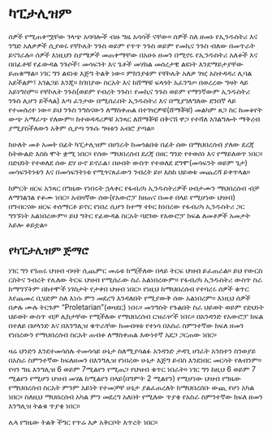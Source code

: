 # ካፒታሊዝም

ሰዎች የሚጠቀሟቸው ገላጭ አባባሎች ብዙ ግዜ አሳሳች ናቸው። ሰዎች ስለ ዘመኑ የኢንዱስትሪ እና ንግድ አለቃዎች ሲያወሩ የቸኮሌት ንጉስ ወይም የጥጥ ንጉስ ወይም የመኪና ንጉስ ብለው በመጥራት ይናገራሉ። ሰዎች እነዚህን ስያሜዎች መጠቀማቸው በአሁኑ ዘመን በሚኖሩ የኢንዱስትሪ አለቆች እና በበፊቶቹ የፊውዳል ንጉሶች፣ መሳፍንት እና ጌቶች መሃከል መሰረታዊ ልዩነት እንደማይታያቸው ይጠቁማል። ነገር ግን ልዩነቱ እጅግ ትልቅ ነው። ምክንያቱም የቸኮሌት አለቃ ገዢ አስተዳዳሪ ሊባል አይችልም፤ አገልጋይ እንጂ። ከገበያው ስርአት እና ከሸማቹ ፍላጎት አፈንግጦ በወረረው ግዛት ላይ አይነግስም። የቸኮሌት ንጉስ(ወይም የብረት ንጉስ፣ የመኪና ንጉስ ወይም የማንኛውም ኢንዱስትሪ ንጉስ ሊሆን ይችላል) እጣ ፈንታው በሚሰራበት ኢንዱስትሪ እና በሚያገለግለው ደንበኛ ላይ የተመሰረተ ነው። ይህ ንጉስ ንግስናውን ለማስቀጠል በተገዢዎቹ(ሸማቾቹ) መልካም ጸጋ ስር ከመቆየት ውጭ አማራጭ የለውም። ከተወዳዳሪዎቹ አንጻር ለሸማቾቹ በቅናሽ ዋጋ የተሻለ አገልግሎት ማቅረብ ያሚያስችለውን አቅም ሲያጣ ንጉሱ ግዛቱን አብሮ ያጣል።

ከሁለት መቶ አመት በፊት ካፒታሊዝም በሀገራት ከመጎልበቱ በፊት ሰው በማህበረሰብ ያለው ደረጃ ከትውልድ እስከ ሞት ቋሚ ነበር። የሰው ማህበረሰብ ደረጃ በዘር ግንድ የተወሰነ እና የማይለወጥ ነበር። በድህነት የተወለደ ሰው ደሃ ሁኖ ይኖራል፣ በሀብት ውስጥ የተወለደ ደግሞ(መሳፍንት ወይም ጌታ) መሳፍንትነቱን እና በመሳፍንትነቱ የሚጎናጸፈውን ንብረት ይዞ እስከ ህይወቱ መጨረሻ ይቀጥላል።

ከምርት ዘርፍ አንጻር በግዜው የነበሩት ኋላቀር የፋብሪካ ኢንዱስትሪዎች ሀብታሙን ማህበረሰብ ብቻ ለማገልገል የቆሙ ነበር። አብዛኛው ሰው(የአውሮፓ ከዘጠና በመቶ በላይ የሚሆነው ህዝብ) በግብርናው ዘርፍ ተሰማርቶ ይኖር የነበረ ሲሆን ከተማ ተኮር ከነበረው የፋብሪካ ኢንዱስትሪ ጋር ግንኙነት አልነበረውም። ይህ ግትር የፊውዳል ስርአት ባደገው የአውሮፓ ክፍል ለመቶዎች አመታት አይሎ ቆይቷል።

## የካፒታሊዝም ጅማሮ

ነገር ግን የገጠሩ ህዝብ ብዛት ሲጨምር መሬቱ ከሚችለው በላይ ትርፍ ህዝብ ይፈጠራል። ይህ የውርስ ርስትና ንብረት የሌለው ትርፍ ህዝብ የሚሰራው ስራ አልነበረውም። የፋብሪካ ኢንዱስትሪ ውስጥ ስራ ከማግኘትም በከተሞች ነገስታት የታቀበ ህዝብ ነበር። የነዚህ ከማህበረሰብ የተባረሩ ሰዎች ቁጥር እየጨመረ ቢሄድም ስለ እነሱ ምን መደረግ እንዳለበት የሚያውቅ ሰው አልነበረም። እነዚህ ሰዎች በቃሉ ሙሉ ትርጉም “Proletarian”(ወዛደር) ነበሩ። መንግስት የጉልበት ስራ ህይወት ወይም የድህነት ህይወት ውስጥ ብቻ ሊከታቸው የሚችለው የማህበረሰብ ርዝራዦች ነበሩ። በአንዳንድ የአውሮፓ ክፍል በተለይ በሆላንድ እና በእንግሊዝ ቁጥራቸው ከመብዛቱ የተነሳ በአስራ ስምንተኛው ክፍለ ዘመን የነበረውን የማህበረሰብ ስርአት ጠብቆ ለማስቀጠል እውነተኛ አደጋ ጋርጠው ነበር።

ዛሬ ህንድን እንደተመሳሰሉ ተመሳሳይ ሁኔታ ስለሚያሳልፉ አንዳንድ ታዳጊ ሀገራት አንስተን ስንወያይ በአስራ ስምንተኛው ክፍለዘመን በእንግሊዝ የነበረው ሁኔታ እጅግ ይብስ እንደነበር መርሳት የለብንም። የዛን ግዜ እንግሊዝ 6 ወይም 7ሚልየን የሚጠጋ የህዝብ ቁጥር ነበራት። ነገር ግን ከዚህ 6 ወይም 7 ሚልየን የሚሆን ህዝብ መሃል ከሚልየን በላይ(በግምት 2 ሚልየን) የሚሆነው ህዝብ የግዜው የማህበረሰብ ስርአት ምንም አይነት የተመቻቸ ሁኔታ ያልፈጠረለት ከማህበረሰቡ ውጪ የሆነ አካል ነበር። ስለዚህ ማህበረሰብ አካል ምን መደረግ አለበት የሚለው ጥያቄ የአስራ ስምንተኛው ክፍለ ዘመን እንግሊዝ ትልቁ ጥያቄ ነበር።

ሌላ የግዜው ትልቅ ችግር የጥሬ እቃ አቅርቦት እጥረት ነበር።

